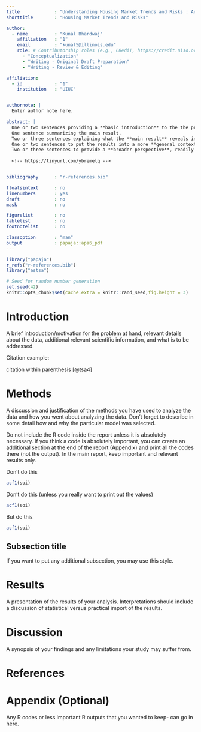 ```yaml
---
title             : "Understanding Housing Market Trends and Risks : An Analytical Study"
shorttitle        : "Housing Market Trends and Risks"

author: 
  - name          : "Kunal Bhardwaj"
    affiliation   : "1"
    email         : "kunal5@illinois.edu"
    role: # Contributorship roles (e.g., CRediT, https://credit.niso.org/)
      - "Conceptualization"
      - "Writing - Original Draft Preparation"
      - "Writing - Review & Editing"

affiliation:
  - id            : "1"
    institution   : "UIUC"


authornote: |
  Enter author note here.

abstract: |
  One or two sentences providing a **basic introduction** to the the problem being addressed by this study. 
  One sentence summarizing the main result.
  Two or three sentences explaining what the **main result** reveals in direct comparison to what was thought to be the case previously, or how the  main result adds to previous knowledge.
  One or two sentences to put the results into a more **general context**.
  Two or three sentences to provide a **broader perspective**, readily comprehensible to a scientist in any discipline.
  
  <!-- https://tinyurl.com/ybremelq -->


bibliography      : "r-references.bib"

floatsintext      : no
linenumbers       : yes
draft             : no
mask              : no

figurelist        : no
tablelist         : no
footnotelist      : no

classoption       : "man"
output            : papaja::apa6_pdf
---
```


```r
library("papaja")
r_refs("r-references.bib")
library("astsa")
```

```r
# Seed for random number generation
set.seed(42)
knitr::opts_chunk$set(cache.extra = knitr::rand_seed,fig.height = 3)
```

# Introduction

A brief introduction/motivation for the problem at hand, relevant details about the data, additional relevant scientific information, and what is to be addressed.

Citation example:

citation within parenthesis [@tsa4]



# Methods

A discussion and justification of the methods you have used to analyze the data and how you went about analyzing the data. Don't forget to describe in some detail how and why the particular model was selected.


Do not include the R code inside the report unless it is absolutely necessary. If you think a code is absolutely important, you can create an additional section at the end of the report (Appendix) and print all the codes there (not the output). In the main report, keep important and relevant results only.

Don't do this

```r
acf1(soi)
```

Don't do this (unless you really want to print out the values)

```r
acf1(soi)
```

But do this

```r
acf1(soi)
```

## Subsection title

If you want to put any additional subsection, you may use this style.

# Results

A presentation of the results of your analysis. Interpretations should include a discussion of statistical versus practical import of the results.

# Discussion

A synopsis of your findings and any limitations your study may suffer from.

\newpage

# References

::: {#refs custom-style="Bibliography"}
:::

# Appendix (Optional)

Any R codes or less important R outputs that you wanted to keep- can go in here.
